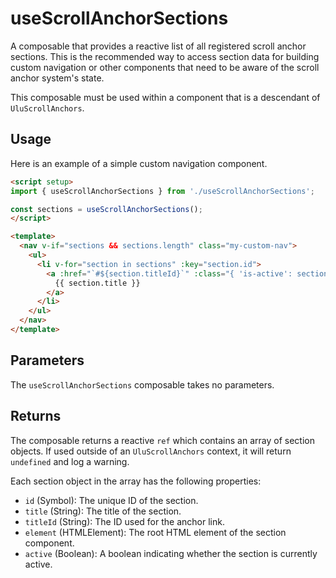 # useScrollAnchorSections

A composable that provides a reactive list of all registered scroll anchor sections. This is the recommended way to access section data for building custom navigation or other components that need to be aware of the scroll anchor system's state.

This composable must be used within a component that is a descendant of `UluScrollAnchors`.

## Usage

Here is an example of a simple custom navigation component.

```html
<script setup>
import { useScrollAnchorSections } from './useScrollAnchorSections';

const sections = useScrollAnchorSections();
</script>

<template>
  <nav v-if="sections && sections.length" class="my-custom-nav">
    <ul>
      <li v-for="section in sections" :key="section.id">
        <a :href="`#${section.titleId}`" :class="{ 'is-active': section.active }">
          {{ section.title }}
        </a>
      </li>
    </ul>
  </nav>
</template>
```

## Parameters

The `useScrollAnchorSections` composable takes no parameters.

## Returns

The composable returns a reactive `ref` which contains an array of section objects. If used outside of an `UluScrollAnchors` context, it will return `undefined` and log a warning.

Each section object in the array has the following properties:

- `id` (Symbol): The unique ID of the section.
- `title` (String): The title of the section.
- `titleId` (String): The ID used for the anchor link.
- `element` (HTMLElement): The root HTML element of the section component.
- `active` (Boolean): A boolean indicating whether the section is currently active.
